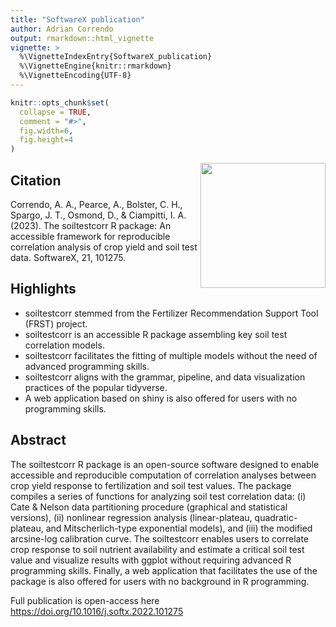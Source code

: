 ```yaml
---
title: "SoftwareX publication"
author: Adrian Correndo 
output: rmarkdown::html_vignette
vignette: >
  %\VignetteIndexEntry{SoftwareX_publication}
  %\VignetteEngine{knitr::rmarkdown}
  %\VignetteEncoding{UTF-8}
---
```


```r
knitr::opts_chunk$set(
  collapse = TRUE,
  comment = "#>",
  fig.width=6, 
  fig.height=4
)
```

<img src="../man/figures/soiltestcorr_logo.png" align="right" height="200" style="float:right; height:200px;"/>

## Citation

Correndo, A. A., Pearce, A., Bolster, C. H., Spargo, J. T., Osmond, D., & Ciampitti, I. A. (2023). The soiltestcorr R package: An accessible framework for reproducible correlation analysis of crop yield and soil test data. SoftwareX, 21, 101275.

## Highlights

- soiltestcorr stemmed from the Fertilizer Recommendation Support Tool (FRST) project.  <br/> 
- soiltestcorr is an accessible R package assembling key soil test correlation models.  <br/> 
- soiltestcorr facilitates the fitting of multiple models without the need of advanced programming skills.  <br/> 
- soiltestcorr aligns with the grammar, pipeline, and data visualization practices of the popular tidyverse.  <br/> 
- A web application based on shiny is also offered for users with no programming skills. <br/> 

## Abstract

The soiltestcorr R package is an open-source software designed to enable accessible and reproducible computation of correlation analyses between crop yield response to fertilization and soil test values. The package compiles a series of functions for analyzing soil test correlation data: (i) Cate & Nelson data partitioning procedure (graphical and statistical versions), (ii) nonlinear regression analysis (linear-plateau, quadratic-plateau, and Mitscherlich-type exponential models), and (iii) the modified arcsine-log calibration curve. The soiltestcorr enables users to correlate crop response to soil nutrient availability and estimate a critical soil test value and visualize results with ggplot without requiring advanced R programming skills. Finally, a web application that facilitates the use of the package is also offered for users with no background in R programming. <br/>

Full publication is open-access here [https://doi.org/10.1016/j.softx.2022.101275](https://doi.org/10.1016/j.softx.2022.101275)

